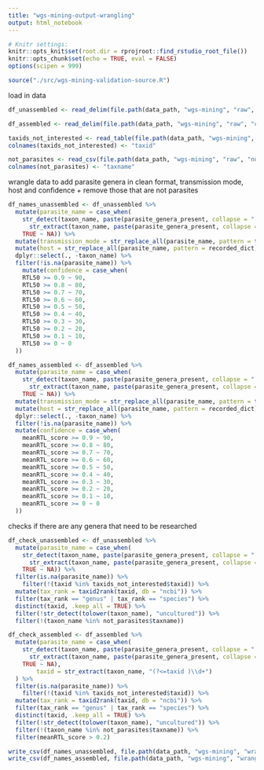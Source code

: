 ```yaml
---
title: "wgs-mining-output-wrangling"
output: html_notebook
---
```


```r
# Knitr settings: 
knitr::opts_knit$set(root.dir = rprojroot::find_rstudio_root_file())
knitr::opts_chunk$set(echo = TRUE, eval = FALSE)
options(scipen = 999)
```

```r
source("./src/wgs-mining-validation-source.R")
```

load in data
```r
df_unassembled <- read_delim(file.path(data_path, "wgs-mining", "raw", "conifer_output_6.txt"))

df_assembled <- read_delim(file.path(data_path, "wgs-mining", "raw", "conifer_output_contigs.tsv"))

taxids_not_interested <- read_table(file.path(data_path, "wgs-mining", "raw", "taxids_not_interested.txt"), col_names = FALSE)
colnames(taxids_not_interested) <- "taxid"

not_parasites <- read_csv(file.path(data_path, "wgs-mining", "raw", "not_parasite_list.csv"), col_names = FALSE)
colnames(not_parasites) <- "taxname"

```
wrangle data to add parasite genera in clean format, transmission mode, host and confidence + remove those that are not parasites
```r
df_names_unassembled <- df_unassembled %>%
  mutate(parasite_name = case_when(
    str_detect(taxon_name, paste(parasite_genera_present, collapse = "|")) ~ 
      str_extract(taxon_name, paste(parasite_genera_present, collapse = "|")),
    TRUE ~ NA)) %>%
  mutate(transmission_mode = str_replace_all(parasite_name, pattern = transmission_modes_dict)) %>%
  mutate(host = str_replace_all(parasite_name, pattern = recorded_dict)) %>%
  dplyr::select(., -taxon_name) %>%
  filter(!is.na(parasite_name)) %>%
    mutate(confidence = case_when(
    RTL50 >= 0.9 ~ 90,
    RTL50 >= 0.8 ~ 80,
    RTL50 >= 0.7 ~ 70,
    RTL50 >= 0.6 ~ 60,
    RTL50 >= 0.5 ~ 50,
    RTL50 >= 0.4 ~ 40,
    RTL50 >= 0.3 ~ 30,
    RTL50 >= 0.2 ~ 20,
    RTL50 >= 0.1 ~ 10,
    RTL50 >= 0 ~ 0
  ))

df_names_assembled <- df_assembled %>%
  mutate(parasite_name = case_when(
    str_detect(taxon_name, paste(parasite_genera_present, collapse = "|")) ~ 
      str_extract(taxon_name, paste(parasite_genera_present, collapse = "|")),
    TRUE ~ NA)) %>%
  mutate(transmission_mode = str_replace_all(parasite_name, pattern = transmission_modes_dict)) %>%
  mutate(host = str_replace_all(parasite_name, pattern = recorded_dict)) %>%
  dplyr::select(., -taxon_name) %>%
  filter(!is.na(parasite_name)) %>%
  mutate(confidence = case_when(
    meanRTL_score >= 0.9 ~ 90,
    meanRTL_score >= 0.8 ~ 80,
    meanRTL_score >= 0.7 ~ 70,
    meanRTL_score >= 0.6 ~ 60,
    meanRTL_score >= 0.5 ~ 50,
    meanRTL_score >= 0.4 ~ 40,
    meanRTL_score >= 0.3 ~ 30,
    meanRTL_score >= 0.2 ~ 20,
    meanRTL_score >= 0.1 ~ 10,
    meanRTL_score >= 0 ~ 0
  ))
```

checks if there are any genera that need to be researched
```r
df_check_unassembled <- df_unassembled %>%
  mutate(parasite_name = case_when(
    str_detect(taxon_name, paste(parasite_genera_present, collapse = "|")) ~ 
      str_extract(taxon_name, paste(parasite_genera_present, collapse = "|")),
    TRUE ~ NA)) %>%
  filter(is.na(parasite_name)) %>%
    filter(!(taxid %in% taxids_not_interested$taxid)) %>%
  mutate(tax_rank = taxid2rank(taxid, db = "ncbi")) %>%
  filter(tax_rank == "genus" | tax_rank == "species") %>%
  distinct(taxid, .keep_all = TRUE) %>%
  filter(!str_detect(tolower(taxon_name), "uncultured")) %>% 
  filter(!(taxon_name %in% not_parasites$taxname)) 

df_check_assembled <- df_assembled %>%
  mutate(parasite_name = case_when(
    str_detect(taxon_name, paste(parasite_genera_present, collapse = "|")) ~ 
      str_extract(taxon_name, paste(parasite_genera_present, collapse = "|")),
    TRUE ~ NA),
        taxid = str_extract(taxon_name, "(?<=taxid )\\d+")  
  ) %>%
  filter(is.na(parasite_name)) %>%
    filter(!(taxid %in% taxids_not_interested$taxid)) %>%
  mutate(tax_rank = taxid2rank(taxid, db = "ncbi")) %>%
  filter(tax_rank == "genus" | tax_rank == "species") %>%
  distinct(taxid, .keep_all = TRUE) %>%
  filter(!str_detect(tolower(taxon_name), "uncultured")) %>% 
  filter(!(taxon_name %in% not_parasites$taxname)) %>%
  filter(meanRTL_score > 0.2)

```

```r
write_csv(df_names_unassembled, file.path(data_path, "wgs-mining", "wrangled", "df_unassembled_wgs_mining.csv"))
write_csv(df_names_assembled, file.path(data_path, "wgs-mining", "wrangled", "df_assembled_wgs_mining.csv"))
```

